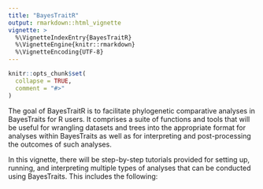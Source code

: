 ```yaml
---
title: "BayesTraitR"
output: rmarkdown::html_vignette
vignette: >
  %\VignetteIndexEntry{BayesTraitR}
  %\VignetteEngine{knitr::rmarkdown}
  %\VignetteEncoding{UTF-8}
---
```


```r
knitr::opts_chunk$set(
  collapse = TRUE,
  comment = "#>"
)
```
The goal of BayesTraitR is to facilitate phylogenetic comparative analyses in BayesTraits for R users. It comprises a suite of functions and tools that will be useful for wrangling datasets and trees into the appropriate format for analyses within BayesTraits as well as for interpreting and post-processing the outcomes of such analyses.

In this vignette, there will be step-by-step tutorials provided for setting up, running, and interpreting multiple types of analyses that can be conducted using BayesTraits. This includes the following: 


